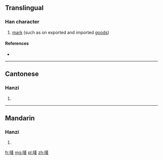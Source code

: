 {{also|嘜}}
==Translingual==

===Han character===
{{Han char|rn=30|rad=口|as=07|sn=10|four=|canj=口手一水 (RQME)|ids=⿰[[口]][[麦]]}}

# [[mark]] (such as on exported and imported [[good]]s)

====References====
* {{Han ref|kx=0193.051|hdz=10624.120|uh=551B|ud=21787}}

----

==Cantonese==

===Hanzi===
{{yue-hanzi|jyut=|y=mak1|tra=嘜}}

# {{defn|lang=yue|sort=口07}}

----

==Mandarin==

===Hanzi===
{{cmn-hanzi|tra=嘜|pin=[[mà]] ([[ma4]])|wg=ma<sup>4</sup>}}

# {{defn|lang=cmn|sort=口07}}

[[fr:唛]]
[[mg:唛]]
[[pl:唛]]
[[zh:唛]]